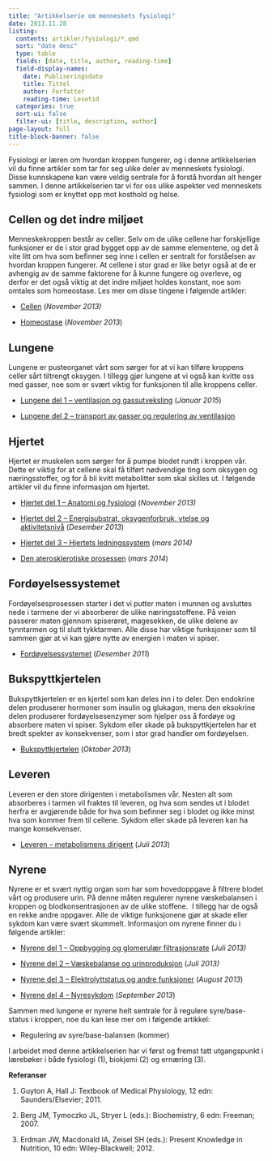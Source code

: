 ```yaml
---
title: "Artikkelserie om menneskets fysiologi"
date: 2013.11.28
listing:
  contents: artikler/fysiologi/*.qmd
  sort: "date desc"
  type: table
  fields: [date, title, author, reading-time]
  field-display-names: 
    date: Publiseringsdato
    title: Tittel
    author: Forfatter
    reading-time: Lesetid
  categories: true
  sort-ui: false
  filter-ui: [title, description, author]
page-layout: full
title-block-banner: false
---
```


Fysiologi er læren om hvordan kroppen fungerer, og i denne artikkelserien vil du finne artikler som tar for seg ulike deler av menneskets fysiologi. Disse kunnskapene kan være veldig sentrale for å forstå hvordan alt henger sammen. I denne artikkelserien tar vi for oss ulike aspekter ved menneskets fysiologi som er knyttet opp mot kosthold og helse.

## Cellen og det indre miljøet

Menneskekroppen består av celler. Selv om de ulike cellene har forskjellige funksjoner er de i stor grad bygget opp av de samme elementene, og det å vite litt om hva som befinner seg inne i cellen er sentralt for forståelsen av hvordan kroppen fungerer. At cellene i stor grad er like betyr også at de er avhengig av de samme faktorene for å kunne fungere og overleve, og derfor er det også viktig at det indre miljøet holdes konstant, noe som omtales som homeostase. Les mer om disse tingene i følgende artikler:

-   [Cellen](http://www.friskogfunksjonell.no/cellen/ "Cellen") (*November 2013)*

-   [Homeostase](http://www.friskogfunksjonell.no/homeostase/ "Homeostase") (*November 2013*)

## Lungene

Lungene er pusteorganet vårt som sørger for at vi kan tilføre kroppens celler sårt tiltrengt oksygen. I tillegg gjør lungene at vi også kan kvitte oss med gasser, noe som er svært viktig for funksjonen til alle kroppens celler.

-   [Lungene del 1 – ventilasjon og gassutveksling](http://www.friskogfunksjonell.no/lunge-1/ "Lungene del 1 – ventilasjon og gassutveksling") (*Januar 2015*)

-   [Lungene del 2 – transport av gasser og regulering av ventilasjon](http://www.friskogfunksjonell.no/lunge-2/ "Lungene del 2 – transport av gasser og regulering av ventilasjon")

## Hjertet

Hjertet er muskelen som sørger for å pumpe blodet rundt i kroppen vår. Dette er viktig for at cellene skal få tilført nødvendige ting som oksygen og næringsstoffer, og for å bli kvitt metabolitter som skal skilles ut. I følgende artikler vil du finne informasjon om hjertet.

-   [Hjertet del 1 – Anatomi og fysiologi](http://www.friskogfunksjonell.no/hjertet-del-1/ "Hjertet Del 1") (*November 2013)*

-   [Hjertet del 2 – Energisubstrat, oksygenforbruk, ytelse og aktivitetsnivå](http://www.friskogfunksjonell.no/hjertet-del-2/ "Hjertet del 2 – energisubstrat, oksygenforbruk, ytelse og aktivitetsnivå") (*Desember 2013*)

-   [Hjertet del 3 – Hjertets ledningssystem](http://www.friskogfunksjonell.no/hjertets-del-3/ "Hjertet del 3 – Hjertets ledningssystem") (*mars 2014)*

-   [Den aterosklerotiske prosessen](http://www.friskogfunksjonell.no/aterosklerose/ "Aterosklerose – Hva og Hvordan") (*mars 2014*)

## Fordøyelsessystemet

Fordøyelsesprosessen starter i det vi putter maten i munnen og avsluttes nede i tarmene der vi absorberer de ulike næringsstoffene. På veien passerer maten gjennom spiserøret, magesekken, de ulike delene av tynntarmen og til slutt tykktarmen. Alle disse har viktige funksjoner som til sammen gjør at vi kan gjøre nytte av energien i maten vi spiser.

-   [Fordøyelsessystemet](http://www.friskogfunksjonell.no/fordoyelsessystemet/ "Fordøyelsessystemet") (*Desember 2011*)

## Bukspyttkjertelen

Bukspyttkjertelen er en kjertel som kan deles inn i to deler. Den endokrine delen produserer hormoner som insulin og glukagon, mens den eksokrine delen produserer fordøyelsesenzymer som hjelper oss å fordøye og absorbere maten vi spiser. Sykdom eller skade på bukspyttkjertelen har et bredt spekter av konsekvenser, som i stor grad handler om fordøyelsen.

-   [Bukspyttkjertelen](http://www.friskogfunksjonell.no/bukspyttkjertelen/ "Bukspyttkjertelen") (*Oktober 2013*)

## Leveren

Leveren er den store dirigenten i metabolismen vår. Nesten alt som absorberes i tarmen vil fraktes til leveren, og hva som sendes ut i blodet herfra er avgjørende både for hva som befinner seg i blodet og ikke minst hva som kommer frem til cellene. Sykdom eller skade på leveren kan ha mange konsekvenser.

-   [Leveren – metabolismens dirigent](http://www.friskogfunksjonell.no/leveren/ "Leveren – metabolismens dirigent") (*Juli 2013*)

## Nyrene

Nyrene er et svært nyttig organ som har som hovedoppgave å filtrere blodet vårt og produsere urin. På denne måten regulerer nyrene væskebalansen i kroppen og blodkonsentrasjonen av de ulike stoffene.  I tillegg har de også en rekke andre oppgaver. Alle de viktige funksjonene gjør at skade eller sykdom kan være svært skummelt. Informasjon om nyrene finner du i følgende artikler:

-   [Nyrene del 1 – Oppbygging og glomerulær filtrasjonsrate](http://www.friskogfunksjonell.no/nyre-1/ "Nyrene del 1 – Oppbygging og glomerulær filtrasjonsrate") (*Juli 2013)*

-   [Nyrene del 2 – Væskebalanse og urinproduksjon](http://www.friskogfunksjonell.no/nyre-2/ "Nyrene del 2 – Væskebalanse og urinproduksjon") (*Juli 2013)*

-   [Nyrene del 3 – Elektrolyttstatus og andre funksjoner](http://www.friskogfunksjonell.no/nyre-3/ "Nyrene del 3 – Elektrolyttstatus og andre funksjoner") (*August 2013*)

-   [Nyrene del 4 – Nyresykdom](http://www.friskogfunksjonell.no/nyre-4/ "Nyrene del 4 – nyresykdom") (*September 2013*)

Sammen med lungene er nyrene helt sentrale for å regulere syre/base-status i kroppen, noe du kan lese mer om i følgende artikkel:

-   Regulering av syre/base-balansen (kommer)

I arbeidet med denne artikkelserien har vi først og fremst tatt utgangspunkt i lærebøker i både fysiologi (1), biokjemi (2) og ernæring (3).

**Referanser**

1.  Guyton A, Hall J: Textbook of Medical Physiology, 12 edn: Saunders/Elsevier; 2011.

2.  Berg JM, Tymoczko JL, Stryer L (eds.): Biochemistry, 6 edn: Freeman; 2007.

3.  Erdman JW, Macdonald IA, Zeisel SH (eds.): Present Knowledge in Nutrition, 10 edn: Wiley-Blackwell; 2012.
